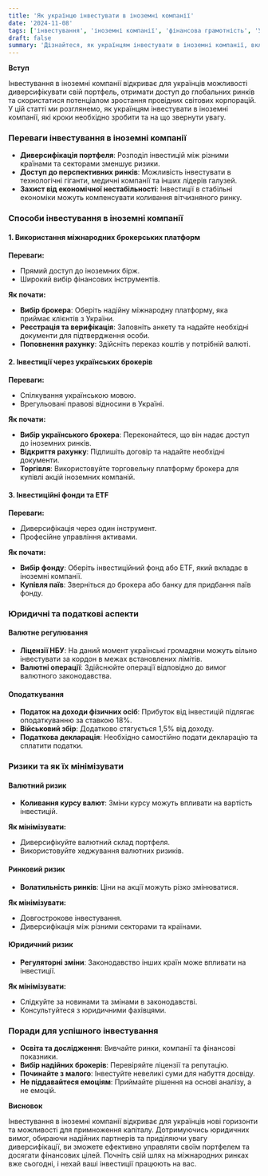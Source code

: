 ```yaml
---
title: 'Як українцю інвестувати в іноземні компанії'
date: '2024-11-08'
tags: ['інвестування', 'іноземні компанії', 'фінансова грамотність', 'Україна', 'міжнародні інвестиції']
draft: false
summary: 'Дізнайтеся, як українцям інвестувати в іноземні компанії, включаючи способи доступу до міжнародних ринків, юридичні аспекти та поради для успішного інвестування за кордоном.'
---
```


**Вступ**

Інвестування в іноземні компанії відкриває для українців можливості диверсифікувати свій портфель, отримати доступ до глобальних ринків та скористатися потенціалом зростання провідних світових корпорацій. У цій статті ми розглянемо, як українцям інвестувати в іноземні компанії, які кроки необхідно зробити та на що звернути увагу.

### Переваги інвестування в іноземні компанії

- **Диверсифікація портфеля**: Розподіл інвестицій між різними країнами та секторами зменшує ризики.
- **Доступ до перспективних ринків**: Можливість інвестувати в технологічні гіганти, медичні компанії та інших лідерів галузей.
- **Захист від економічної нестабільності**: Інвестиції в стабільні економіки можуть компенсувати коливання вітчизняного ринку.

### Способи інвестування в іноземні компанії

#### 1. Використання міжнародних брокерських платформ

**Переваги:**

- Прямий доступ до іноземних бірж.
- Широкий вибір фінансових інструментів.

**Як почати:**

- **Вибір брокера**: Оберіть надійну міжнародну платформу, яка приймає клієнтів з України.
- **Реєстрація та верифікація**: Заповніть анкету та надайте необхідні документи для підтвердження особи.
- **Поповнення рахунку**: Здійсніть переказ коштів у потрібній валюті.

#### 2. Інвестиції через українських брокерів

**Переваги:**

- Спілкування українською мовою.
- Врегульовані правові відносини в Україні.

**Як почати:**

- **Вибір українського брокера**: Переконайтеся, що він надає доступ до іноземних ринків.
- **Відкриття рахунку**: Підпишіть договір та надайте необхідні документи.
- **Торгівля**: Використовуйте торговельну платформу брокера для купівлі акцій іноземних компаній.

#### 3. Інвестиційні фонди та ETF

**Переваги:**

- Диверсифікація через один інструмент.
- Професійне управління активами.

**Як почати:**

- **Вибір фонду**: Оберіть інвестиційний фонд або ETF, який вкладає в іноземні компанії.
- **Купівля паїв**: Зверніться до брокера або банку для придбання паїв фонду.

### Юридичні та податкові аспекти

#### Валютне регулювання

- **Ліцензії НБУ**: На даний момент українські громадяни можуть вільно інвестувати за кордон в межах встановлених лімітів.
- **Валютні операції**: Здійснюйте операції відповідно до вимог валютного законодавства.

#### Оподаткування

- **Податок на доходи фізичних осіб**: Прибуток від інвестицій підлягає оподаткуванню за ставкою 18%.
- **Військовий збір**: Додатково стягується 1,5% від доходу.
- **Податкова декларація**: Необхідно самостійно подати декларацію та сплатити податки.

### Ризики та як їх мінімізувати

#### Валютний ризик

- **Коливання курсу валют**: Зміни курсу можуть впливати на вартість інвестицій.

**Як мінімізувати:**

- Диверсифікуйте валютний склад портфеля.
- Використовуйте хеджування валютних ризиків.

#### Ринковий ризик

- **Волатильність ринків**: Ціни на акції можуть різко змінюватися.

**Як мінімізувати:**

- Довгострокове інвестування.
- Диверсифікація між різними секторами та країнами.

#### Юридичний ризик

- **Регуляторні зміни**: Законодавство інших країн може впливати на інвестиції.

**Як мінімізувати:**

- Слідкуйте за новинами та змінами в законодавстві.
- Консультуйтеся з юридичними фахівцями.

### Поради для успішного інвестування

- **Освіта та дослідження**: Вивчайте ринки, компанії та фінансові показники.
- **Вибір надійних брокерів**: Перевіряйте ліцензії та репутацію.
- **Починайте з малого**: Інвестуйте невеликі суми для набуття досвіду.
- **Не піддавайтеся емоціям**: Приймайте рішення на основі аналізу, а не емоцій.

**Висновок**

Інвестування в іноземні компанії відкриває для українців нові горизонти та можливості для примноження капіталу. Дотримуючись юридичних вимог, обираючи надійних партнерів та приділяючи увагу диверсифікації, ви зможете ефективно управляти своїм портфелем та досягати фінансових цілей. Почніть свій шлях на міжнародних ринках вже сьогодні, і нехай ваші інвестиції працюють на вас.
